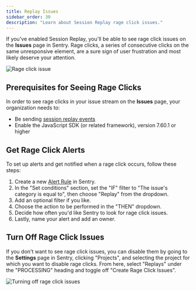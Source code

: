 ```yaml
---
title: Replay Issues
sidebar_order: 30
description: "Learn about Session Replay rage click issues."
---
```


If you've enabled Session Replay, you'll be able to see rage click issues on the **Issues** page in Sentry. Rage clicks, a series of consecutive clicks on the same unresponsive element, are a sure sign of user frustration and most likely deserve your attention.

![Rage click issue](/product/issues/issue-details/replay-issues/Rage-click-issue-in-issue-stream.png)

## Prerequisites for Seeing Rage Clicks

In order to see rage clicks in your issue stream on the **Issues** page, your organization needs to:

- Be sending [session replay events](/product/session-replay/getting-started/)
- Enable the JavaScript SDK (or related framework), version 7.60.1 or higher

## Get Rage Click Alerts

To set up alerts and get notified when a rage click occurs, follow these steps:

1. Create a new [Alert Rule](https://sentry.sentry.io/alerts/new/issue/) in Sentry.
2. In the "Set conditions" section, set the "IF" filter to "The issue's category is equal to", then choose "Replay" from the dropdown.
3. Add an optional filter if you like.
5. Choose the action to be performed in the "THEN" dropdown.
6. Decide how often you'd like Sentry to look for rage click issues.
7. Lastly, name your alert and add an owner.

## Turn Off Rage Click Issues

If you don't want to see rage click issues, you can disable them by going to the **Settings** page in Sentry, clicking "Projects", and selecting the project for which you want to disable rage clicks. From here, select "Replays" under the "PROCESSING" heading and toggle off "Create Rage Click Issues".

![Turning off rage click issues](/product/issues/issue-details/replay-issues/Turning-off-rage-clicks-toggle.png)
